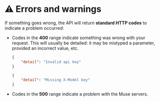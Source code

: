 ---
---

# ⚠️ Errors and warnings

If something goes wrong, the API will return **standard HTTP codes** to indicate a problem occurred:

-   Codes in the **400** range indicate something was wrong with your request. This will usually be detailed: it may be mistyped a parameter, provided an incorrect value, etc.

    ```json title="Example response to a malformed request"
    {
        "detail": "Invalid api key"
    }
    ```

    ```json title="Example response to another malformed request where the X-Model header is missing"
    {
        "detail": "Missing X-Model key"
    }
    ```

-   Codes in the **500** range indicate a problem with the Muse servers.
